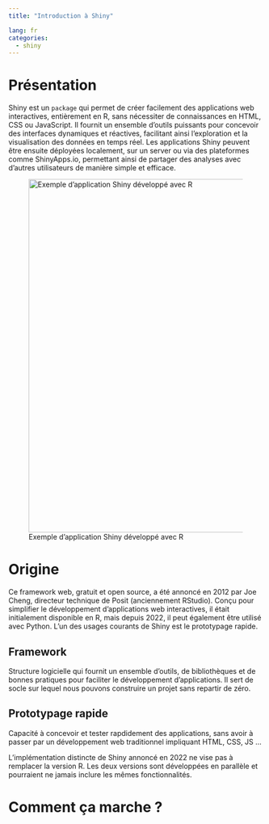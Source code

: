 ```yaml
---
title: "Introduction à Shiny"

lang: fr
categories:
  - shiny
---
```


# Présentation

Shiny est un `package` qui permet de créer facilement des applications web interactives, entièrement en R, sans nécessiter de connaissances en HTML, CSS ou JavaScript. Il fournit un ensemble d’outils puissants pour concevoir des interfaces dynamiques et réactives, facilitant ainsi l’exploration et la visualisation des données en temps réel. Les applications Shiny peuvent être ensuite déployées localement, sur un server ou via des plateformes comme ShinyApps.io, permettant ainsi de partager des analyses avec d'autres utilisateurs de manière simple et efficace.

![Exemple d'application Shiny développé avec R](image_shiny/exemple_introduction.gif){fig-align="center" width="700"}

# Origine

Ce framework web, gratuit et open source, a été annoncé en 2012 par Joe Cheng, directeur technique de Posit (anciennement RStudio). Conçu pour simplifier le développement d’applications web interactives, il était initialement disponible en R, mais depuis 2022, il peut également être utilisé avec Python. L'un des usages courants de Shiny est le prototypage rapide.

::: {.callout-note collapse="true"}
# Framework

Structure logicielle qui fournit un ensemble d'outils, de bibliothèques et de bonnes pratiques pour faciliter le développement d'applications. Il sert de socle sur lequel nous pouvons construire un projet sans repartir de zéro.
:::

::: {.callout-note collapse="true"}
# Prototypage rapide

Capacité à concevoir et tester rapdidement des applications, sans avoir à passer par un développement web traditionnel impliquant HTML, CSS, JS ...
:::

L'implémentation distincte de Shiny annoncé en 2022 ne vise pas à remplacer la version R. Les deux versions sont développées en parallèle et pourraient ne jamais inclure les mêmes fonctionnalités.

# Comment ça marche ?

